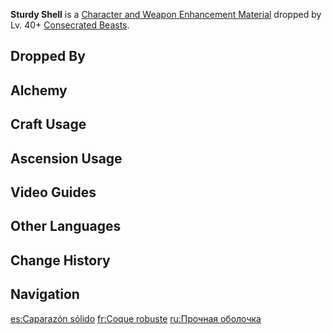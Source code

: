 {{Item Infobox
|id          = 112075
|image       = Item Sturdy Shell.png
|type        = Character and Weapon Enhancement Materials
|group       = Consecrated Beast Shells
|group2      = Elite Enemy Drops
|invCategory = Character Development Items
|quality     = 3
|description = A sturdy shell of a [[Consecrated Beast]].<br />The remains of a ruinous beast that once gnawed at the flesh of great, fallen beings. Even should the beasts sup a sliver of power from the gods of yesteryear, they too will greet the same and as said gods.
|source1     = Dropped by Lv. 40+ [[Consecrated Beasts]]
|source2     = [[Alchemy]]
}}
'''Sturdy Shell''' is a [[Character and Weapon Enhancement Material]] dropped by Lv. 40+ [[Consecrated Beasts]].

==Dropped By==
{{Dropped By|level=40}}

==Alchemy==
{{Recipe
|type = Crafting
|Desiccated Shell = 3
|Mora = 50
|sort = Desiccated Shell;Mora
}}

==Craft Usage==
{{Craft Usage}}

==Ascension Usage==
{{Ascension Usage}}

==Video Guides==
{{EVT
|video1   = https://youtu.be/AkkjQ_G5fag
|caption1 = All Consecrated Beast locations in Genshin Impact
}}

==Other Languages==
{{Other Languages
|en      = Sturdy Shell
|zhs     = 密固的横脊
|zhs_rm  = Mìgù de Héngjǐ
|zht     = 密固的橫脊
|zht_rm  = Mìgù de Héngjǐ
|zh_tl   = 
|ja      = 堅固な背骨
|ja_rm   = Kengona Sebone
|ja_tl   = Sturdy Spine
|ko      = 견고한 갑골
|ko_tl   = Durable Shell-and-Bone
|es      = Caparazón sólido
|es_tl   = Solid Carapace
|fr      = Coque robuste
|fr_tl   = Sturdy Shell
|ru      = Прочная оболочка
|ru_tl   = Durable Shell
|th      = Sturdy Shell
|vi      = Xương Rắn Chắc
|vi_tl   = 
|de      = Festes Rückgrat
|de_tl   = Firm Spine
|id      = Sturdy Shell
|pt      = Casco Duro
|pt_tl   = Tough Shell
|tr      = Sağlam Kabuk
|tr_tl   = 
|it      = Ossa Compatte
|it_tl   = Compact Bones
}}

==Change History==
{{Change History|3.4}}

==Navigation==
{{Development Item Navbox|Character and Weapon Enhancement Materials}}

[[es:Caparazón sólido]]
[[fr:Coque robuste]]
[[ru:Прочная оболочка]]